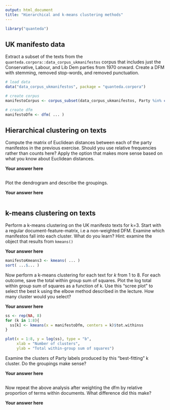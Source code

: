 ```yaml
---
output: html_document
title: "Hierarchical and k-means clustering methods"
---
```


```r
library("quanteda")
```


## UK manifesto data 

Extract a subset of the texts from the `quanteda.corpora::data_corpus_ukmanifestos` corpus that includes just the Conservative, Labour, and Lib Dem parties from 1970 onward. Create a DFM with stemming, removed stop-words, and removed punctuation.  

```r
# load data
data("data_corpus_ukmanifestos", package = "quanteda.corpora")

# create corpus
manifestoCorpus <- corpus_subset(data_corpus_ukmanifestos, Party %in% c( ... ) & Year > ...)

# create dfm
manifestoDfm <- dfm( ... )
```

## Hierarchical clustering on texts

Compute the matrix of Euclidean distances between each of the party manifestos in the previous exercise. Should you use relative frequencies rather than counts here? Apply the option that makes more sense based on what you know about Euclidean distances.

**Your answer here**

> 

```r

```

Plot the dendrogram and describe the groupings.

**Your answer here**

> 

```r

```


## k-means clustering on texts

Perform a k-means clustering on the UK manifesto texts for k=3. Start with a regular document-feature-matrix, i.e a non-weighted DFM. Examine which manifestos fall into each cluster. What do you learn? Hint: examine the object that results from `kmeans()`

**Your answer here**

> 

```r
manifestoKmeans3 <- kmeans( ... )
sort( ...$... )
```

Now perform a k-means clustering for each text for $k$ from 1 to 8. For each outcome, save the total within group sum of squares.  Plot the log total within group sum of squares as a function of k.  Use this "scree plot" to select the best k using the elbow method described in the lecture. How many cluster would you select?

**Your answer here**

> 

```r
ss <- rep(NA, 8)
for (k in 1:8){
  ss[k] <- kmeans(x = manifestoDfm, centers = k)$tot.withinss
}

plot(x = 1:8, y = log(ss), type = "b", 
     xlab = "Number of clusters", 
     ylab = "Total within-group sum of squares")
```

Examine the clusters of Party labels produced by this "best-fitting" k cluster. Do the groupings make sense?

**Your answer here**

> 

```r

```


Now repeat the above analysis after weighting the dfm by relative proportion of terms within documents. What difference did this make?

**Your answer here**

> 

```r

```



